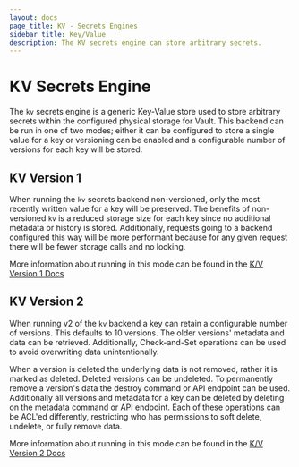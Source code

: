 ```yaml
---
layout: docs
page_title: KV - Secrets Engines
sidebar_title: Key/Value
description: The KV secrets engine can store arbitrary secrets.
---
```


# KV Secrets Engine

The `kv` secrets engine is a generic Key-Value store used to store arbitrary
secrets within the configured physical storage for Vault. This backend can be
run in one of two modes; either it can be configured to store a single value
for a key or versioning can be enabled and a configurable number of versions 
for each key will be stored.

## KV Version 1

When running the `kv` secrets backend non-versioned, only the most recently
written value for a key will be preserved. The benefits of non-versioned `kv`
is a reduced storage size for each key since no additional metadata or history
is stored. Additionally, requests going to a backend configured this way will be
more performant because for any given request there will be fewer storage calls
and no locking.

More information about running in this mode can be found in the [K/V Version 1
Docs](/docs/secrets/kv/kv-v1)

## KV Version 2

When running v2 of the `kv` backend a key can retain a configurable number of
versions. This defaults to 10 versions. The older versions' metadata and data
can be retrieved. Additionally, Check-and-Set operations can be used to avoid
overwriting data unintentionally.

When a version is deleted the underlying data is not removed, rather it is
marked as deleted. Deleted versions can be undeleted. To permanently remove a
version's data the destroy command or API endpoint can be used. Additionally all
versions and metadata for a key can be deleted by deleting on the metadata
command or API endpoint. Each of these operations can be ACL'ed differently,
restricting who has permissions to soft delete, undelete, or fully remove data.

More information about running in this mode can be found in the [K/V Version 2
Docs](/docs/secrets/kv/kv-v2)
